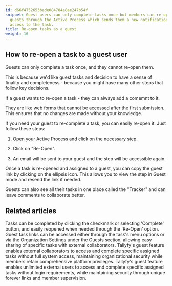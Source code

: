 ```yaml
---
id: d66f4752653bade084784a8ae247b54f
snippet: Guest users can only complete tasks once but members can re-open tasks for
  guests through the Active Process which sends them a new notification email with
  access to the task.
title: Re-open tasks as a guest
weight: 16
---
```


## How to re-open a task to a guest user

Guests can only complete a task once, and they cannot re-open them.

This is because we'd like guest tasks and decision to have a sense of finality and completeness - because you might have many other steps that follow key decisions.

If a guest wants to re-open a task - they can always add a comemnt to it.

They are like web forms that cannot be accessed after the first submission. This ensures that no changes are made without your knowledge.

If you need your guest to re-complete a task, you can easily re-open it. Just follow these steps:

1. Open your Active Process and click on the necessary step.

2. Click on "Re-Open".

3. An email will be sent to your guest and the step will be accessible again.

Once a task is re-opened and assigned to a guest, you can copy the guest link by clicking on the ellipsis icon. This allows you to view the step in Guest mode and resend the link if needed.

Guests can also see all their tasks in one place called the "Tracker" and can leave comments to collaborate better.

<lite-vimeo videoid="333173184"></lite-vimeo>


## Related articles
<CardGrid>
<LinkTitleCard header="<b>Tasks > Complete or reopen tasks</b>" href="/products/pro/tracking-and-tasks/tasks/how-can-i-complete-or-reopen-tasks-in-tallyfy/" > Tasks can be completed by clicking the checkmark or selecting 'Complete' button, and easily reopened when needed through the 'Re-Open' option. </LinkTitleCard>
<LinkTitleCard header="<b>Guests > Get a guest's unique link</b>" href="/products/pro/documenting/guests/how-to-find-a-guest-task-link-in-tallyfy/" > Guest task links can be accessed either through the task's menu options or via the Organization Settings under the Guests section, allowing easy sharing of specific tasks with external collaborators. </LinkTitleCard>
<LinkTitleCard header="<b>Guests > What is a guest</b>" href="/products/pro/documenting/guests/what-is-a-guest/" > Tallyfy's guest feature enables external collaborators to access and complete specific assigned tasks without full system access, maintaining organizational security while members retain comprehensive platform privileges. </LinkTitleCard>
<LinkTitleCard header="<b>Documenting > Guests</b>" href="/products/pro/documenting/guests/" > Tallyfy's guest feature enables unlimited external users to access and complete specific assigned tasks without login requirements, while maintaining security through unique forever links and member supervision. </LinkTitleCard>
</CardGrid>
